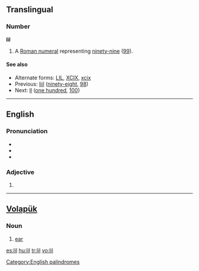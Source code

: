 {{also|li'l|li-l|lil'|lil-}}
==Translingual==

===Number===
'''lil'''

# {{informal}} A [[Roman numeral]] representing [[ninety-nine]] ([[99]]).

====See also====
* Alternate forms: [[LIL]], [[XCIX]], [[xcix]]
* Previous: [[liil]] ([[ninety-eight]], [[98]])
* Next: [[ll]] ([[one hundred]], [[100]])

----

==English==

===Pronunciation===
* {{IPA|/lɪl/}}
* {{rhymes|ɪl}}
* {{homophones|Lil}}

===Adjective===
{{infl|en|adjective}}

# {{alternative form of|[[li'l]]}}

[[Category:English palindromes]]

----

==[[Volapük]]==

===Noun===
{{infl|vo|noun}}

# [[ear]]

[[es:lil]]
[[hu:lil]]
[[tr:lil]]
[[vo:lil]]